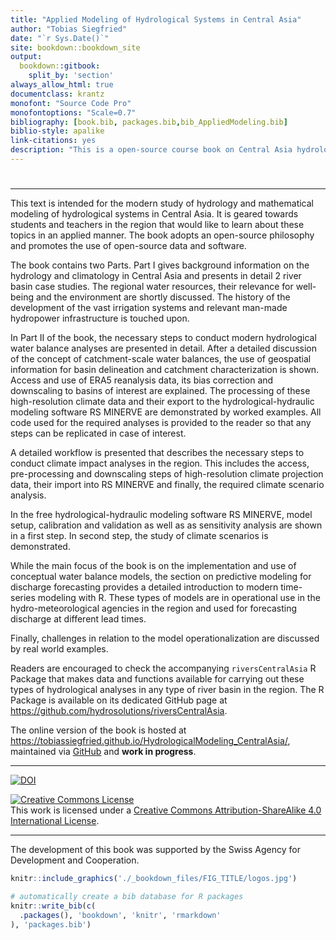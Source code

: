 ```yaml
---
title: "Applied Modeling of Hydrological Systems in Central Asia"
author: "Tobias Siegfried"
date: "`r Sys.Date()`"
site: bookdown::bookdown_site
output:
  bookdown::gitbook:
    split_by: 'section'
always_allow_html: true
documentclass: krantz 
monofont: "Source Code Pro"
monofontoptions: "Scale=0.7"
bibliography: [book.bib, packages.bib,bib_AppliedModeling.bib]
biblio-style: apalike
link-citations: yes
description: "This is a open-source course book on Central Asia hydrological systems and hydrological modeling."
---
```


#  {#Welcome .unnumbered}

------------------------------------------------------------------------

This text is intended for the modern study of hydrology and mathematical modeling of hydrological systems in Central Asia. It is geared towards students and teachers in the region that would like to learn about these topics in an applied manner. The book adopts an open-source philosophy and promotes the use of open-source data and software.

The book contains two Parts. Part I gives background information on the hydrology and climatology in Central Asia and presents in detail 2 river basin case studies. The regional water resources, their relevance for well-being and the environment are shortly discussed. The history of the development of the vast irrigation systems and relevant man-made hydropower infrastructure is touched upon.

In Part II of the book, the necessary steps to conduct modern hydrological water balance analyses are presented in detail. After a detailed discussion of the concept of catchment-scale water balances, the use of geospatial information for basin delineation and catchment characterization is shown. Access and use of ERA5 reanalysis data, its bias correction and downscaling to basins of interest are explained. The processing of these high-resolution climate data and their export to the hydrological-hydraulic modeling software RS MINERVE are demonstrated by worked examples. All code used for the required analyses is provided to the reader so that any steps can be replicated in case of interest.

A detailed workflow is presented that describes the necessary steps to conduct climate impact analyses in the region. This includes the access, pre-processing and downscaling steps of high-resolution climate projection data, their import into RS MINERVE and finally, the required climate scenario analysis.

In the free hydrological-hydraulic modeling software RS MINERVE, model setup, calibration and validation as well as as sensitivity analysis are shown in a first step. In second step, the study of climate scenarios is demonstrated.

While the main focus of the book is on the implementation and use of conceptual water balance models, the section on predictive modeling for discharge forecasting provides a detailed introduction to modern time-series modeling with R. These types of models are in operational use in the hydro-meteorological agencies in the region and used for forecasting discharge at different lead times.

Finally, challenges in relation to the model operationalization are discussed by real world examples.

Readers are encouraged to check the accompanying `riversCentralAsia` R Package that makes data and functions available for carrying out these types of hydrological analyses in any type of river basin in the region. The R Package is available on its dedicated GitHub page at <https://github.com/hydrosolutions/riversCentralAsia>.

The online version of the book is hosted at <https://tobiassiegfried.github.io/HydrologicalModeling_CentralAsia/>, maintained via [GitHub](https://github.com/tobiassiegfried/HydrologicalModeling_CentralAsia) and **work in progress**.

------------------------------------------------------------------------

[![DOI](https://zenodo.org/badge/272992470.svg)](https://zenodo.org/badge/latestdoi/272992470)

<a rel="license" href="http://creativecommons.org/licenses/by-sa/4.0/"><img src="https://i.creativecommons.org/l/by-sa/4.0/88x31.png" alt="Creative Commons License" style="border-width:0"/></a><br />This work is licensed under a <a rel="license" href="http://creativecommons.org/licenses/by-sa/4.0/">Creative Commons Attribution-ShareAlike 4.0 International License</a>.

------------------------------------------------------------------------

The development of this book was supported by the Swiss Agency for Development and Cooperation.

```r
knitr::include_graphics('./_bookdown_files/FIG_TITLE/logos.jpg')
```

```r
# automatically create a bib database for R packages
knitr::write_bib(c(
  .packages(), 'bookdown', 'knitr', 'rmarkdown'
), 'packages.bib')
```
